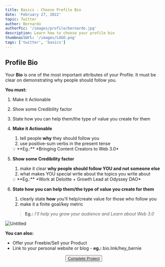 ```yaml
---
title: Basics - Choose Profile Bio
date: 'February 27, 2022'
topic: Twitter
author: Bernardo
authorPic: '/images/profile/bernardo.jpg'
description: Learn how to choose your profile bio
thumbnailUrl: '/images/LOGO.png'
tags: ['twitter', 'basics']
---
```


## Profile Bio

Your **Bio** is one of the most important attributes of your Profile. It must be clear on demonstrating why people should follow you.

**You must:**

1. Make it Actionable
2. Show some Credibility factor
3. State how you can help them/the type of value you create for them

1. **Make it Actionable**
    1. tell people **why** they should follow you
    2. use positive-sum verbs in the present tense
    
    <aside>
    💡 **Eg.:** *Bringing Content Creators to Web 3.0*
    
    </aside>
    
2. **Show some Credibility factor**
    1. make it clear **why people should follow YOU and not someone else**
    2. what makes YOU special write about the topics you write about
    
    <aside>
    💡 **Eg.:** *Work at Deloitte + Growth Lead at Odyssey DAO*
    
    </aside>
    
3. **State how you can help them/the type of value you create for them**
    1. clearly state **how** you’ll help/create value for those who follow you
    2. make it a finite goal/key metric 
    
    > **Eg.:** *I’ll help you grow your audience and Learn about Web 3.0*
    > 

![Untitled](Getting%20St%20c5ae1/Untitled%203.png)

**You can also:**

- Offer your Freebie/Sell your Product
- Link to your personal website or blog - **eg.:** bio.link/hey_bernie

<Center>
  <div>
    <Button>
      <a target="_blank" href={"https://poap.website/vinci"}>
        Complete Project
      </a>
    </Button>
  </div>
</Center>
